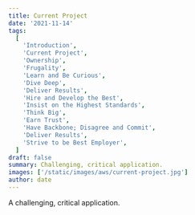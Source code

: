 ```yaml
---
title: Current Project
date: '2021-11-14'
tags:
  [
    'Introduction',
    'Current Project',
    'Ownership',
    'Frugality',
    'Learn and Be Curious',
    'Dive Deep',
    'Deliver Results',
    'Hire and Develop the Best',
    'Insist on the Highest Standards',
    'Think Big',
    'Earn Trust',
    'Have Backbone; Disagree and Commit',
    'Deliver Results',
    'Strive to be Best Employer',
  ]
draft: false
summary: Challenging, critical application.
images: ['/static/images/aws/current-project.jpg']
author: date
---
```


<Pexels
  src="/static/images/aws/current-project.jpg"
  srcurl="/static/images/aws/current-project.jpg"
  author="Mandar Date"
  authorurl="https://www.linkedin.com/in/mandardate"
  alt="Current Project"
/>

A challenging, critical application.
